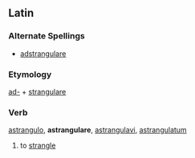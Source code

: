 ==Latin==
===Alternate Spellings===
*[[adstrangulare]]
===Etymology===
[[ad-]] + [[strangulare]]
===Verb===
[[astrangulo]], '''astrangulare''', [[astrangulavi]], [[astrangulatum]]

#to [[strangle]]